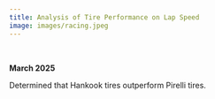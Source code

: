 ```yaml
---
title: Analysis of Tire Performance on Lap Speed
image: images/racing.jpeg
---
```

\

**March 2025**

Determined that Hankook tires outperform Pirelli tires.
